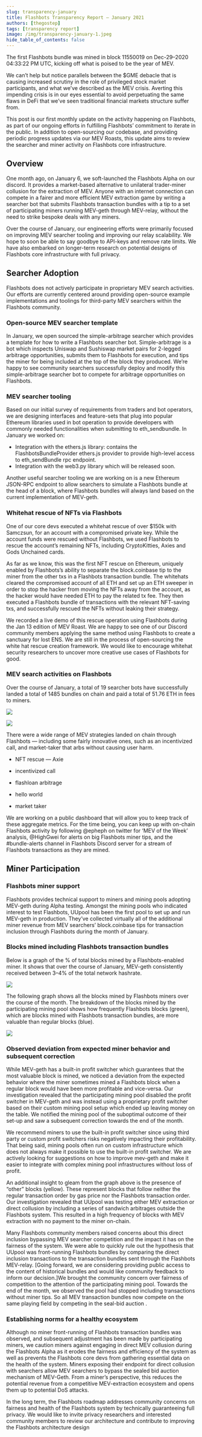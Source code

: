```yaml
---
slug: transparency-january
title: Flashbots Transparency Report — January 2021
authors: [thegostep]
tags: [transparency report]
image: /img/transparency-january-1.jpeg
hide_table_of_contents: false
---
```

The first Flashbots bundle was mined in block 11550019 on Dec-29–2020 04:33:22 PM UTC, kicking off what is poised to be the year of MEV.
<!--truncate-->
We can’t help but notice parallels between the $GME debacle that is causing increased scrutiny in the role of privileged stock market participants, and what we’ve described as the MEV crisis. Averting this impending crisis is in our eyes essential to avoid perpetuating the same flaws in DeFi that we’ve seen traditional financial markets structure suffer from.

This post is our first monthly update on the activity happening on Flashbots, as part of our ongoing efforts in fulfilling Flashbots’ commitment to iterate in the public. In addition to open-sourcing our codebase, and providing periodic progress updates via our MEV Roasts, this update aims to review the searcher and miner activity on Flashbots core infrastructure.

## Overview
One month ago, on January 6, we soft-launched the Flashbots Alpha on our discord. It provides a market-based alternative to unilateral trader-miner collusion for the extraction of MEV. Anyone with an internet connection can compete in a fairer and more efficient MEV extraction game by writing a searcher bot that submits Flashbots transaction bundles with a tip to a set of participating miners running MEV-geth through MEV-relay, without the need to strike bespoke deals with any miners.

Over the course of January, our engineering efforts were primarily focused on improving MEV searcher tooling and improving our relay scalability. We hope to soon be able to say goodbye to API-keys and remove rate limits. We have also embarked on longer-term research on potential designs of Flashbots core infrastructure with full privacy.

## Searcher Adoption
Flashbots does not actively participate in proprietary MEV search activities. Our efforts are currently centered around providing open-source example implementations and toolings for third-party MEV searchers within the Flashbots community.

### Open-source MEV searcher template
In January, we open sourced the simple-arbitrage searcher which provides a template for how to write a Flashbots searcher bot. Simple-arbitrage is a bot which inspects Uniswap and Sushiswap market pairs for 2-legged arbitrage opportunities, submits them to Flashbots for execution, and tips the miner for being included at the top of the block they produced. We’re happy to see community searchers successfully deploy and modify this simple-arbitrage searcher bot to compete for arbitrage opportunities on Flashbots.

### MEV searcher tooling
Based on our initial survey of requirements from traders and bot operators, we are designing interfaces and feature-sets that plug into popular Ethereum libraries used in bot operation to provide developers with commonly needed functionalities when submitting to eth_sendbundle. In January we worked on:
* Integration with the ethers.js library: contains the FlashbotsBundleProvider ethers.js provider to provide high-level access to eth_sendBundle rpc endpoint.
* Integration with the web3.py library which will be released soon.

Another useful searcher tooling we are working on is a new Ethereum JSON-RPC endpoint to allow searchers to simulate a Flashbots bundle at the head of a block, where Flashbots bundles will always land based on the current implementation of MEV-geth.

### Whitehat rescue of NFTs via Flashbots
One of our core devs executed a whitehat rescue of over $150k with Samczsun, for an account with a compromised private key. While the account funds were rescued without Flashbots, we used Flashbots to rescue the account’s remaining NFTs, including CryptoKitties, Axies and Gods Unchained cards.

As far as we know, this was the first NFT rescue on Ethereum, uniquely enabled by Flashbots’s ability to separate the block.coinbase tip to the miner from the other txs in a Flashbots transaction bundle. The whitehats cleared the compromised account of all ETH and set up an ETH sweeper in order to stop the hacker from moving the NFTs away from the account, as the hacker would have needed ETH to pay the related tx fee. They then executed a Flashbots bundle of transactions with the relevant NFT-saving txs, and successfully rescued the NFTs without leaking their strategy.

We recorded a live demo of this rescue operation using Flashbots during the Jan 13 edition of MEV Roast. We are happy to see one of our Discord community members applying the same method using Flashbots to create a sanctuary for lost ENS. We are still in the process of open-sourcing the white hat rescue creation framework. We would like to encourage whitehat security researchers to uncover more creative use cases of Flashbots for good.

### MEV search activities on Flashbots
Over the course of January, a total of 19 searcher bots have successfully landed a total of 1485 bundles on chain and paid a total of 51.76 ETH in fees to miners.

![](/img/transparency-january-2.png)

![](/img/transparency-january-3.png)

There were a wide range of MEV strategies landed on chain through Flashbots — including some fairly innovative ones, such as an incentivized call, and market-taker that arbs without causing user harm.

* NFT rescue — Axie

* incentivized call

* flashloan arbitrage

* hello world

* market taker

We are working on a public dashboard that will allow you to keep track of these aggregate metrics. For the time being, you can keep up with on-chain Flashbots activity by following @epheph on twitter for ‘MEV of the Week’ analysis, @HighGwei for alerts on big Flashbots miner tips, and the #bundle-alerts channel in Flashbots Discord server for a stream of Flashbots transactions as they are mined.

## Miner Participation
### Flashbots miner support
Flashbots provides technical support to miners and mining pools adopting MEV-geth during Alpha testing. Amongst the mining pools who indicated interest to test Flashbots, UUpool has been the first pool to set up and run MEV-geth in production. They’ve collected virtually all of the additional miner revenue from MEV searchers’ block.coinbase tips for transaction inclusion through Flashbots during the month of January.

### Blocks mined including Flashbots transaction bundles
Below is a graph of the % of total blocks mined by a Flashbots-enabled miner. It shows that over the course of January, MEV-geth consistently received between 3–4% of the total network hashrate.

![](/img/transparency-january-4.png)

The following graph shows all the blocks mined by Flashbots miners over the course of the month. The breakdown of the blocks mined by the participating mining pool shows how frequently Flashbots blocks (green), which are blocks mined with Flashbots transaction bundles, are more valuable than regular blocks (blue).

![](/img/transparency-january-5.png)

### Observed deviation from expected miner behavior and subsequent correction
While MEV-geth has a built-in profit switcher which guarantees that the most valuable block is mined, we noticed a deviation from the expected behavior where the miner sometimes mined a Flashbots block when a regular block would have been more profitable and vice-versa. Our investigation revealed that the participating mining pool disabled the profit switcher in MEV-geth and was instead using a proprietary profit switcher based on their custom mining pool setup which ended up leaving money on the table. We notified the mining pool of the suboptimal outcome of their set-up and saw a subsequent correction towards the end of the month.

We recommend miners to use the built-in profit switcher since using third party or custom profit switchers risks negatively impacting their profitability. That being said, mining pools often run on custom infrastructure which does not always make it possible to use the built-in profit switcher. We are actively looking for suggestions on how to improve mev-geth and make it easier to integrate with complex mining pool infrastructures without loss of profit.

An additional insight to gleam from the graph above is the presence of “other” blocks (yellow). These represent blocks that follow neither the regular transaction order by gas price nor the Flashbots transaction order. Our investigation revealed that UUpool was testing either MEV extraction or direct collusion by including a series of sandwich arbitrages outside the Flashbots system. This resulted in a high frequency of blocks with MEV extraction with no payment to the miner on-chain.

Many Flashbots community members raised concerns about this direct inclusion bypassing MEV searcher competition and the impact it has on the fairness of the system. We were able to quickly rule out the hypothesis that UUpool was front-running Flashbots bundles by comparing the direct inclusion transactions to the transaction bundles sent through the Flashbots MEV-relay. [Going forward, we are considering providing public access to the content of historical bundles and would like community feedback to inform our decision.]We brought the community concern over fairness of competition to the attention of the participating mining pool. Towards the end of the month, we observed the pool had stopped including transactions without miner tips. So all MEV transaction bundles now compete on the same playing field by competing in the seal-bid auction .

### Establishing norms for a healthy ecosystem
Although no miner front-running of Flashbots transaction bundles was observed, and subsequent adjustment has been made by participating miners, we caution miners against engaging in direct MEV collusion during the Flashbots Alpha as it erodes the fairness and efficiency of the system as well as prevents the Flashbots core devs from gathering essential data on the health of the system. Miners exposing their endpoint for direct collusion with searchers allow MEV searchers to bypass the sealed bid auction mechanism of MEV-Geth. From a miner’s perspective, this reduces the potential revenue from a competitive MEV-extraction ecosystem and opens them up to potential DoS attacks.

In the long term, the Flashbots roadmap addresses community concerns on fairness and health of the Flashbots system by technically guaranteeing full privacy. We would like to invite privacy researchers and interested community members to review our architecture and contribute to improving the Flashbots architecture design
